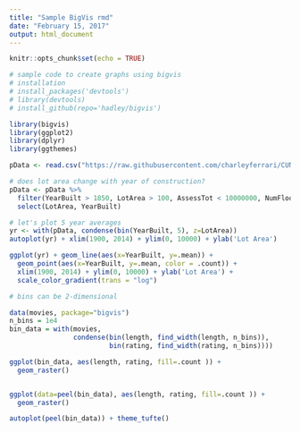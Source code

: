 ---
title: "Sample BigVis rmd"
date: "February 15, 2017"
output: html_document
---

```{r setup, include=FALSE}
knitr::opts_chunk$set(echo = TRUE)
```

```{r cars}

# sample code to create graphs using bigvis
# installation
# install_packages('devtools')
# library(devtools)
# install_github(repo='hadley/bigvis')

library(bigvis)
library(ggplot2)
library(dplyr)
library(ggthemes)

pData <- read.csv("https://raw.githubusercontent.com/charleyferrari/CUNY_DATA608/master/lecture2/some_PLUTO_data.csv")

# does lot area change with year of construction?
pData <- pData %>%
  filter(YearBuilt > 1850, LotArea > 100, AssessTot < 10000000, NumFloors != 0) %>%
  select(LotArea, YearBuilt)

# let's plot 5 year averages
yr <- with(pData, condense(bin(YearBuilt, 5), z=LotArea))
autoplot(yr) + xlim(1900, 2014) + ylim(0, 10000) + ylab('Lot Area')

ggplot(yr) + geom_line(aes(x=YearBuilt, y=.mean)) + 
  geom_point(aes(x=YearBuilt, y=.mean, color = .count)) +
  xlim(1900, 2014) + ylim(0, 10000) + ylab('Lot Area') + 
  scale_color_gradient(trans = "log")

# bins can be 2-dimensional

data(movies, package="bigvis")
n_bins = 1e4
bin_data = with(movies, 
                condense(bin(length, find_width(length, n_bins)),
                         bin(rating, find_width(rating, n_bins))))

ggplot(bin_data, aes(length, rating, fill=.count )) + 
  geom_raster()


ggplot(data=peel(bin_data), aes(length, rating, fill=.count )) + 
  geom_raster()

autoplot(peel(bin_data)) + theme_tufte()


```

